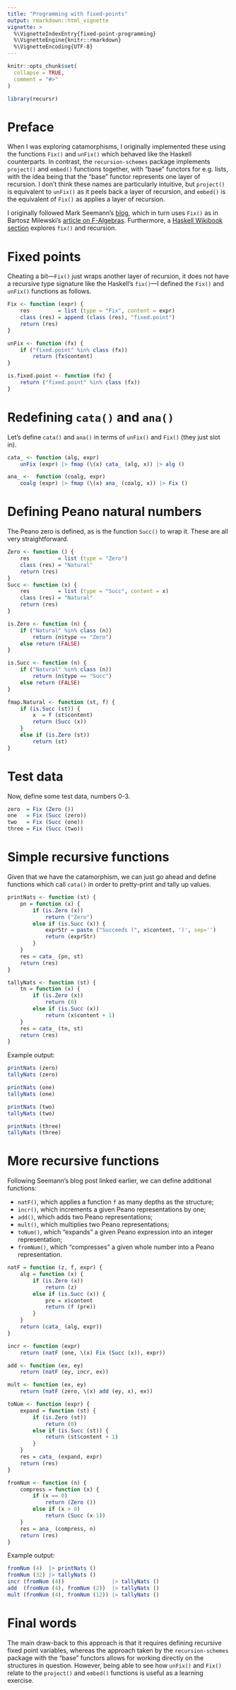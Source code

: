 ```yaml
---
title: "Programming with fixed-points"
output: rmarkdown::html_vignette
vignette: >
  %\VignetteIndexEntry{fixed-point-programming}
  %\VignetteEngine{knitr::rmarkdown}
  %\VignetteEncoding{UTF-8}
---
```


```r
knitr::opts_chunk$set(
  collapse = TRUE,
  comment = "#>"
)
```

```r
library(recursr)
```

# Preface

When I was exploring catamorphisms, I originally implemented these using the functions `Fix()` and `unFix()` which behaved like the Haskell counterparts. In contrast, the `recursion-schemes` package implements `project()` and `embed()` functions together, with "base" functors for e.g. lists, with the idea being that the "base" functor represents one layer of recursion. I don't think these names are particularly intuitive, but `project()` is equivalent to `unFix()` as it peels back a layer of recursion, and `embed()` is the equivalent of `Fix()` as applies a layer of recursion. 

I originally followed Mark Seemann's [blog](https://blog.ploeh.dk/2019/05/13/peano-catamorphism/), which in turn uses `Fix()` as in Bartosz Milewski's [article on F-Algebras](https://bartoszmilewski.com/2017/02/28/f-algebras/). Furthermore, a [Haskell Wikibook section](https://en.wikibooks.org/wiki/Haskell/Fix_and_recursion) explores `fix()` and recursion.

# Fixed points

Cheating a bit—`Fix()` just wraps another layer of recursion, it does not have a recursive type signature like the Haskell's `fix()`—I defined the `Fix()` and `unFix()` functions as follows.

```r
Fix <- function (expr) {
    res         = list (type = "Fix", content = expr)
    class (res) = append (class (res), "fixed.point")
    return (res)
}

unFix <- function (fx) {
    if ("fixed.point" %in% class (fx))
        return (fx$content)
}

is.fixed.point <- function (fx) {
    return ("fixed.point" %in% class (fx))
}
```

# Redefining `cata()` and `ana()`

Let's define `cata()` and `ana()` in terms of `unFix()` and `Fix()` (they just slot in).

```r
cata_ <- function (alg, expr)
    unFix (expr) |> fmap (\(x) cata_ (alg, x)) |> alg ()

ana_ <-  function (coalg, expr)
    coalg (expr) |> fmap (\(x) ana_ (coalg, x)) |> Fix ()
```

# Defining Peano natural numbers

The Peano zero is defined, as is the function `Succ()` to wrap it. These are all very straightforward.

```r
Zero <- function () {
    res         = list (type = "Zero")
    class (res) = "Natural"
    return (res)
}
Succ <- function (x) {
    res         = list (type = "Succ", content = x)
    class (res) = "Natural"
    return (res)
}

is.Zero <- function (n) {
    if ("Natural" %in% class (n))
        return (n$type == "Zero")
    else return (FALSE)
}

is.Succ <- function (n) {
    if ("Natural" %in% class (n))
        return (n$type == "Succ")
    else return (FALSE)
}

fmap.Natural <- function (st, f) {
    if (is.Succ (st)) {
        x  = f (st$content)
        return (Succ (x))
    }
    else if (is.Zero (st))
        return (st)
}
```

# Test data

Now, define some test data, numbers 0-3.

```r
zero  = Fix (Zero ())
one   = Fix (Succ (zero))
two   = Fix (Succ (one))
three = Fix (Succ (two))
```

# Simple recursive functions

Given that  we have the catamorphism, we can just go ahead and define functions which call `cata()` in order to pretty-print and tally up values.

```r
printNats <- function (st) {
    pn = function (x) {
        if (is.Zero (x))
            return ("Zero")
        else if (is.Succ (x)) {
            exprStr = paste ("Succeeds (", x$content, ')', sep='')
            return (exprStr)
        }
    }
    res = cata_ (pn, st)
    return (res)
}

tallyNats <- function (st) {
    tn = function (x) {
        if (is.Zero (x))
            return (0)
        else if (is.Succ (x))
            return (x$content + 1)
    }
    res = cata_ (tn, st)
    return (res)
}
```

Example output: 

```r
printNats (zero)
tallyNats (zero)

printNats (one)
tallyNats (one)

printNats (two)
tallyNats (two)

printNats (three)
tallyNats (three)
```

# More recursive functions

Following Seemann's blog post linked earlier, we can define additional functions:

  - `natF()`, which applies a function `f` as many depths as the structure;
  - `incr()`, which increments a given Peano representations by one;
  - `add()`, which adds two Peano representations;
  - `mult()`, which multiplies two Peano representations;
  - `toNum()`, which "expands" a given Peano expression into an integer representation;
  - `fromNum()`, which "compresses" a given whole number into a Peano representation.
  
```r
natF = function (z, f, expr) {
    alg = function (x) {
        if (is.Zero (x))
            return (z)
        else if (is.Succ (x)) {
            pre = x$content
            return (f (pre))
        }
    }
    return (cata_ (alg, expr))
}

incr <- function (expr)
    return (natF (one, \(x) Fix (Succ (x)), expr))

add <- function (ex, ey)
    return (natF (ey, incr, ex))

mult <- function (ex, ey)
    return (natF (zero, \(x) add (ey, x), ex))

toNum <- function (expr) {
    expand = function (st) {
        if (is.Zero (st))
            return (0)
        else if (is.Succ (st)) {
            return (st$content + 1)
        }
    }
    res = cata_ (expand, expr)
    return (res)
}

fromNum <- function (n) {
    compress = function (x) {
        if (x == 0)
            return (Zero ())
        else if (x > 0)
            return (Succ (x-1))
    }
    res = ana_ (compress, n)
    return (res)
}
```

Example output:
  
```r
fromNum (4)  |> printNats ()
fromNum (32) |> tallyNats ()
incr (fromNum (4))               |> tallyNats ()
add  (fromNum (4), fromNum (2))  |> tallyNats ()
mult (fromNum (4), fromNum (12)) |> tallyNats ()
```

# Final words

The main draw-back to this approach is that it requires defining recursive 
fixed point variables, whereas the approach taken by the `recursion-schemes` 
package with the "base" functors allows for working directly on the structures 
in question. However, being able to see how `unFix()` and `Fix()` relate to the
`project()` and `embed()` functions is useful as a learning exercise.
